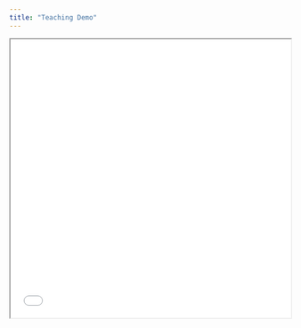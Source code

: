 ```yaml
---
title: "Teaching Demo"
---
```


<div>

```{=html}
<iframe class="slide-deck" src="teaching_demo.html" width="100%" height="500"></iframe>
```

</div>